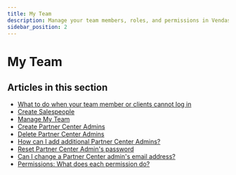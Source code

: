```yaml
---
title: My Team
description: Manage your team members, roles, and permissions in Vendasta Partner Center
sidebar_position: 2
---
```


# My Team

## Articles in this section

- [What to do when your team member or clients cannot log in](/administration/my-account/my-team/what-to-do-when-your-team-member-or-clients-cannot-log-in)
- [Create Salespeople](/administration/my-account/my-team/create-salespeople)
- [Manage My Team](/administration/my-account/my-team/manage-my-team)
- [Create Partner Center Admins](/administration/my-account/my-team/create-partner-center-admins)
- [Delete Partner Center Admins](/administration/my-account/my-team/delete-partner-center-admins)
- [How can I add additional Partner Center Admins?](/administration/my-account/my-team/add-partner-center-admins)
- [Reset Partner Center Admin's password](/administration/my-account/my-team/reset-partner-center-admin-password)
- [Can I change a Partner Center admin's email address?](/administration/my-account/my-team/change-admin-email)
- [Permissions: What does each permission do?](/administration/my-account/my-team/permissions)